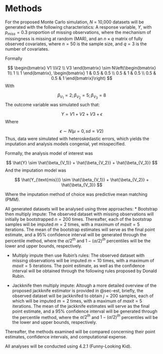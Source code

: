 # Methods 

For the proposed Monte Carlo simulation, $N$ = 10,000 datasets will be generated with the following characteristics: A response variable, $Y$, with $p_{miss} = 0.3$ proportion of missing observations, where the mechanism of missingness is missing at random (MAR), and an $n \times q$ matrix of fully observed covariates, where $n = 50$ is the sample size, and $q = 3$ is the number of covariates.  

Formally 

$$
\begin{bmatrix} V1 \\V2 \\ V3 \end{bmatrix} \sim N\left(\begin{bmatrix} 1\\ 1 \\ 1 \end{bmatrix}, \begin{bmatrix} 1 & 0.5 & 0.5 \\
0.5 & 1 & 0.5 \\
0.5 & 0.5 & 1
\end{bmatrix}\right)
$$
With 

$$
\beta_{V_1} = 2 ; \beta_{V_2} = 5 ; \beta_{V_3} = 8
$$
The outcome variable was simulated such that: 

$$
Y = V1 + V2 + V3 + \epsilon
$$
Where 

$$
\epsilon \sim N(\mu = 0, sd \propto V2)
$$
Thus, data were simulated with heteroskedastic errors, which yields the imputation and analysis models congenial, yet misspecified. 

Formally, the analysis model of interest was 

$$
\hat{Y} \sim \hat{\beta_{V_1}} + \hat{\beta_{V_2}} + \hat{\beta_{V_3}} 
$$
And the imputation model was 

$$
\hat{Y_{\text{mis}}} \sim \hat{\beta_{V_1}} + \hat{\beta_{V_2}} + \hat{\beta_{V_3}} 
$$

Where the imputation method of choice was predictive mean matching (PMM). 

All generated datasets will be analysed using three approaches: 
  * Bootstrap then multiply impute: The observed dataset with missing observations will initially be bootstrapped $n = 200$ times. Thereafter, each of the bootstrap samples will be imputed $m = 2$ times, with a maximum of $maxit = 5$ iterations. The mean of the bootstrap estimates will serve as the final point estimate, and a 95% confidence interval will be generated through the percentile method, where the $\alpha/2^{th}$ and $1-(\alpha/2)^{th}$ percentiles will be the lower and upper bounds, respectively. 

  * Multiply impute then use Rubin's rules: The observed dataset with missing observations will be imputed $m = 10$ times, with a maximum of $maxit = 5$ iterations. The point estimate, as well as the confidence interval will be obtained through the following rules proposed by Donald Rubin. 

\begin{align}
\bar{\theta} &= \frac{1}{m}\left (\sum_{i=1}^m{\theta_i}\right ) \\ 

V_{within} &= \frac{1}{m} \sum_{i=1}^m{SE_i^2} \\ 

V_{between} &= \frac{\sum_{i=1}^m (\theta_i - \overline{\theta})^2}{m-1} \\ 

V_{total} &= V_W + V_B + \frac{V_B}{m} \\ 

\bar{\theta} &\pm t_{df,1-\alpha/2} * \sqrt{V_{total}} \\ 
\end{align}

* Jackknife then multiply impute: Altough a more detailed overview of the proposed jackknife estimator is provided in @sec-est, briefly, the observed dataset will be jackknifed to obtain $j = 200$ samples, each of which will be imputed $m = 2$ times, with a maximum of $maxit = 5$ iterations. The mean of the jackknife estimates will serve as the final point estimate, and a 95% confidence interval will be generated through the percentile method, where the $\alpha/2^{th}$ and $1-(\alpha/2)^{th}$ percentiles will be the lower and upper bounds, respectively. 

Thereafter, the methods examined will be compared concerning their point estimates, confidence intervals, and computational expense. 

All analyses will be conducted using \texttt{R} 4.2.1 (Funny-Looking Kid). 